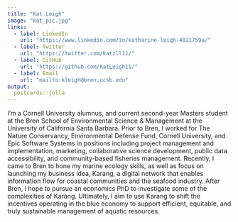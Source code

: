```yaml
---
title: "Kat Leigh"
image: "kat_pic.jpg"
links:
  - label: LinkedIn
    url: "https://www.linkedin.com/in/katharine-leigh-4821759a/"
  - label: Twitter
    url: "https://twitter.com/katzll11/"
  - label: GitHub
    url: "https://github.com/KatLeigh11/"
  - label: Email
    url: "mailto:kleigh@bren.ucsb.edu"
output:
  postcards::jolla
---
```

 
I'm a Cornell University alumnus, and current second-year Masters student at the Bren School of Environmental Science & Management at the University of California Santa Barbara. Prior to Bren, I worked for The Nature Conservancy, Environmental Defense Fund, Cornell University, and Epic Software Systems in positions including project management and implementation, marketing, collaborative science development, public data accessibility, and community-based fisheries management. Recently, I came to Bren to hone my marine ecology skills, as well as focus on launching my business idea, Karang, a digital network that enables information flow for coastal communities and the seafood industry. After Bren, I hope to pursue an economics PhD to investigate some of the complexities of Karang. Ultimately, I aim to use Karang to shift the incentives operating in the blue economy to support efficient, equitable, and truly sustainable management of aquatic resources.
